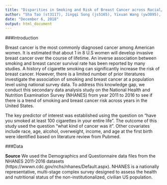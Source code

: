 ```yaml
---
title: "Disparities in Smoking and Risk of Breast Cancer across Racial/Ethnic Groups in the United States, Using NHANES 2011-16 Datasets"
author: "Sha Tao (st3117), Jingqi Song (js5165), Yixuan Wang (yw3095),  Ditian Li (dl3157),  Boya Guo (bg2604)"
date: "December 6, 2018"
output: html_document
---
```


###Introduction

Breast cancer is the most commonly diagnosed cancer among American women. It is estimated that about 1 in 8 U.S women will develop invasive breast cancer over the course of lifetime. An inverse association between smoking and breast cancer survival rate has been reported by many studies. A history of cigarette smoking can significantly increase the risk of breast cancer. However, there is a limited number of prior literatures investigate the association of smoking and breast cancer at a population level using national survey data. To address this knowledge gap, we conduct this secondary data analysis study on the National Health and Nutrition Examination Survey (NHANES) from year 2011 to 2016 to see if there is a trend of smoking and breast cancer risk across years in the United States. 

The key predictor of interest was established using the question on “have you smoked at least 100 cigarettes in your entire life”. The outcome of this study used the question “what kind of cancer was it”. Other covariates include race, age, alcohol, overweight, income, and age at the first birth were identified based on literature review from Pubmed. 

###Data

**Source**
We used the Demographics and Questionnaire data files from the NHANES 2011-2016 datasets (https://wwwn.cdc.gov/nchs/nhanes/Default.aspx). NHANES is a nationally representative, multi-stage complex survey designed to assess the health and nutritional status of the non-institutionalized, civilian US population. 